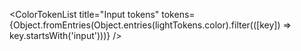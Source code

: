 
<Meta title="Components/Inputs/Tokens" />

<ColorTokenList
    title="Input tokens"
    tokens={Object.fromEntries(Object.entries(lightTokens.color).filter(([key]) => key.startsWith('input')))}
/>
